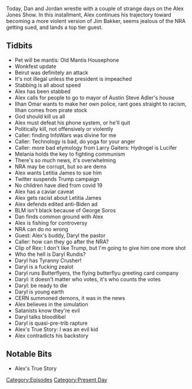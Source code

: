 {{DEFAULTSORT:
    #_EPISODE_0466:August 5-6, 2020
}}{{Episode
    | title             = August 5-6, 2020
    | caption           = [https://knowledgefight.libsyn.com/466-august-5-6-2020 Listen to this episode on Libsyn]
    | episodeNumber     = 466
    | length            = 02:01:26
    | airDate           = August 7, 2020
    | coverageStartDate = August 5, 2020
    | coverageEndDate   = August 6, 2020
    | episodeType       = [[:Category:Present Day|Present Day]]
    | appearance        = [[Old Mantis Housephone]], [[Steve Adler]], [[Ilhan Omar]], [[Larry Gaiters]], [[Melania Trump]], [[Letitia James]], [[George Soros]], [[Daryl Rundis]], [[Rex Jones]]
    | previousEpisode   = [[465: August 3-4, 2020]]
    | nextEpisode       = [[467: August 7-9, 2020]]
}}

{{Stub}}

Today, Dan and Jordan wrestle with a couple of strange days on the Alex Jones Show. In this installment, Alex continues his trajectory toward becoming a more violent version of Jim Bakker, seems jealous of the NRA getting sued, and lands a top tier guest.

==Tidbits==

*Pet will be mantis: Old Mantis Housephone
*Wonkfest update
*Beirut was definitely an attack
*It's not illegal unless the president is impeached
*Stabbing is all about speed
*Alex has been stabbed
*Alex calls for people to go to mayor of Austin Steve Adler's house
*Ilhan Omar wants to make her own police, rant goes straight to racism, Ilhan comes from pirate stock
*God should kill us all
*Alex must defeat his phone system, or he'll quit
*Politically kill, not offensively or violently
*Caller: finding InfoWars was divine for me
*Caller: Technology is bad, do yoga for your anger
*Caller: more bad etymology from Larry Gaiters: Hydrogel is Lucifer
*Melania holds the key to fighting communism
*There's so much news, it's overwhelming
*NRA may be corrupt, but so are dems
*Alex wants Letitia James to sue him
*Twitter suspends Trump campaign
*No children have died from covid 19
*Alex has a caviar caveat
*Alex gets racist about Letitia James
*Alex defends edited anti-Biden ad
*BLM isn't black because of George Soros
*Dan finds common ground with Alex
*Alex is fishing for controversy
*NRA can do no wrong
*Guest: Alex's buddy, Daryl the pastor
*Caller: how can they go after the NRA?
*Clip of Rex: I don't like Trump, but I'm going to give him one more shot
*Who the hell is Daryl Rundis?
*Daryl has Tyranny Crusher!
*Daryl is a fucking zealot
*Daryl runs Butterflyers, the flying butterflyu greeting card company
*Daryl: it doesn't matter who votes, it's who counts the votes
*Daryl: be ready to die
*Daryl is young earth
*CERN summoned demons, it was in the news
*Alex believes in the simulation
*Satanists know they're evil
*Daryl talks bloodlibel
*Daryl is quasi-pre-trib rapture
*Alex's True Story: I was an evil kid
*Alex contradicts his backstory

==Notable Bits==

*Alex's True Story

[[Category:Episodes]]
[[Category:Present Day]]